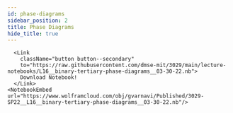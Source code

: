 ```yaml
---
id: phase-diagrams
sidebar_position: 2
title: Phase Diagrams
hide_title: true
---
```




<Tabs lazy>

  <TabItem value="wl-ipynb" label="Wolfram Language - Jupyter">
    <NotebookViewer notebookURL="https://github.com/dmse-mit/3029/blob/main/lecture-notebooks/L16__binary-tertiary-phase-diagrams__03-30-22.ipynb" />
  </TabItem>

  <TabItem value="wl-nb" label="Wolfram Language" default>
  
      <Link
        className="button button--secondary"
        to="https://raw.githubusercontent.com/dmse-mit/3029/main/lecture-notebooks/L16__binary-tertiary-phase-diagrams__03-30-22.nb">
        Download Notebook!
      </Link>
    <NotebookEmbed url="https://www.wolframcloud.com/obj/gvarnavi/Published/3029-SP22__L16__binary-tertiary-phase-diagrams__03-30-22.nb"/>

  </TabItem>

</Tabs>

